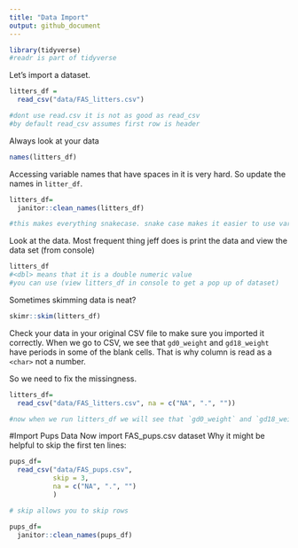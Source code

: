 ```yaml
---
title: "Data Import"
output: github_document
---
```


```r
library(tidyverse)
#readr is part of tidyverse
```


Let's import a dataset. 

```r
litters_df = 
  read_csv("data/FAS_litters.csv")

#dont use read.csv it is not as good as read_csv
#by default read_csv assumes first row is header
```

Always look at your data

```r
names(litters_df)
```

Accessing variable names that have spaces in it is very hard. 
So update the names in `litter_df`.

```r
litters_df=
  janitor::clean_names(litters_df)

#this makes everything snakecase. snake case makes it easier to use variable names in code
```


Look at the data. Most frequent thing jeff does is print the data and view the data set (from console) 

```r
litters_df
#<dbl> means that it is a double numeric value
#you can use (view litters_df in console to get a pop up of dataset)
```


Sometimes skimming data is neat?
```r
skimr::skim(litters_df)
```


Check your data in your original CSV file to make sure you imported it correctly. 
When we go to CSV, we see that  `gd0_weight` and `gd18_weight` have periods in some of the blank cells. That is why column is read as a `<char>` not a number. 

So we need to fix the missingness. 

```r
litters_df=
  read_csv("data/FAS_litters.csv", na = c("NA", ".", ""))

#now when we run litters_df we will see that `gd0_weight` and `gd18_weight` is now <dbl> not <char>
```


#Import Pups Data
Now import FAS_pups.csv dataset 
  Why it might be helpful to skip the first ten lines: 
  
```r
pups_df=
  read_csv("data/FAS_pups.csv", 
           skip = 3,
           na = c("NA", ".", "")
           )

# skip allows you to skip rows 

pups_df=
  janitor::clean_names(pups_df)
```


